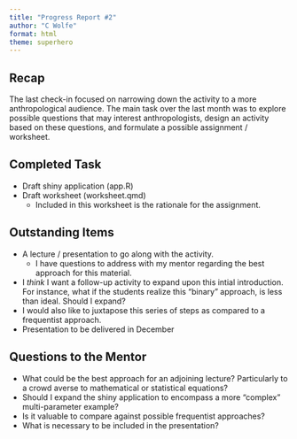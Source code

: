 ```yaml
---
title: "Progress Report #2"
author: "C Wolfe"
format: html
theme: superhero
---
```


## Recap
The last check-in focused on narrowing down the activity to a more anthropological audience. The main task over the last month was to explore possible questions that may interest anthropologists, design an activity based on these questions, and formulate a possible assignment / worksheet.  

## Completed Task
-   Draft shiny application (app.R)  
-   Draft worksheet (worksheet.qmd)
    -   Included in this worksheet is the rationale for the assignment.

## Outstanding Items
-   A lecture / presentation to go along with the activity.
    - I have questions to address with my mentor regarding the best approach for this material.
-   I *think* I want a follow-up activity to expand upon this intial introduction. For instance, what if the students realize this "binary" approach, is less than ideal. Should I expand?
-   I would also like to juxtapose this series of steps as compared to a frequentist approach.
-   Presentation to be delivered in December

## Questions to the Mentor
-   What could be the best approach for an adjoining lecture? Particularly to a crowd averse to mathematical or statistical equations?
-   Should I expand the shiny application to encompass a more "complex" multi-parameter example?
-   Is it valuable to compare against possible frequentist approaches?
-   What is necessary to be included in the presentation?